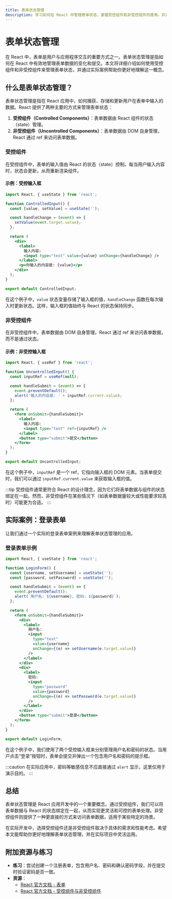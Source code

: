 ```yaml
---
title: 表单状态管理
description: 学习如何在 React 中管理表单状态，掌握受控组件和非受控组件的使用，并通过实际案例理解表单状态管理的核心概念。
---
```


# 表单状态管理

在 React 中，表单是用户与应用程序交互的重要方式之一。表单状态管理是指如何在 React 中有效地管理表单数据的变化和提交。本文将详细介绍如何使用受控组件和非受控组件来管理表单状态，并通过实际案例帮助你更好地理解这一概念。

## 什么是表单状态管理？

表单状态管理是指在 React 应用中，如何捕获、存储和更新用户在表单中输入的数据。React 提供了两种主要的方式来管理表单状态：

1. **受控组件（Controlled Components）**：表单数据由 React 组件的状态（state）管理。
2. **非受控组件（Uncontrolled Components）**：表单数据由 DOM 自身管理，React 通过 ref 来访问表单数据。

### 受控组件

在受控组件中，表单的输入值由 React 的状态（state）控制。每当用户输入内容时，状态会更新，从而重新渲染组件。

#### 示例：受控输入框

```jsx
import React, { useState } from 'react';

function ControlledInput() {
  const [value, setValue] = useState('');

  const handleChange = (event) => {
    setValue(event.target.value);
  };

  return (
    <div>
      <label>
        输入内容:
        <input type="text" value={value} onChange={handleChange} />
      </label>
      <p>你输入的内容是: {value}</p>
    </div>
  );
}

export default ControlledInput;
```

在这个例子中，`value` 状态变量存储了输入框的值，`handleChange` 函数在每次输入时更新状态。这样，输入框的值始终与 React 的状态保持同步。

### 非受控组件

在非受控组件中，表单数据由 DOM 自身管理。React 通过 ref 来访问表单数据，而不是通过状态。

#### 示例：非受控输入框

```jsx
import React, { useRef } from 'react';

function UncontrolledInput() {
  const inputRef = useRef(null);

  const handleSubmit = (event) => {
    event.preventDefault();
    alert('输入的内容是: ' + inputRef.current.value);
  };

  return (
    <form onSubmit={handleSubmit}>
      <label>
        输入内容:
        <input type="text" ref={inputRef} />
      </label>
      <button type="submit">提交</button>
    </form>
  );
}

export default UncontrolledInput;
```

在这个例子中，`inputRef` 是一个 ref，它指向输入框的 DOM 元素。当表单提交时，我们可以通过 `inputRef.current.value` 来获取输入框的值。

:::tip
受控组件通常更符合 React 的设计理念，因为它们将表单数据与组件的状态绑定在一起。然而，非受控组件在某些情况下（如表单数据量较大或性能要求较高时）可能更为合适。
:::

## 实际案例：登录表单

让我们通过一个实际的登录表单案例来理解表单状态管理的应用。

### 登录表单示例

```jsx
import React, { useState } from 'react';

function LoginForm() {
  const [username, setUsername] = useState('');
  const [password, setPassword] = useState('');

  const handleSubmit = (event) => {
    event.preventDefault();
    alert(`用户名: ${username}, 密码: ${password}`);
  };

  return (
    <form onSubmit={handleSubmit}>
      <div>
        <label>
          用户名:
          <input
            type="text"
            value={username}
            onChange={(e) => setUsername(e.target.value)}
          />
        </label>
      </div>
      <div>
        <label>
          密码:
          <input
            type="password"
            value={password}
            onChange={(e) => setPassword(e.target.value)}
          />
        </label>
      </div>
      <button type="submit">登录</button>
    </form>
  );
}

export default LoginForm;
```

在这个例子中，我们使用了两个受控输入框来分别管理用户名和密码的状态。当用户点击“登录”按钮时，表单会提交并弹出一个包含用户名和密码的提示框。

:::caution
在实际应用中，密码等敏感信息不应直接通过 `alert` 显示，这里仅用于演示目的。
:::

## 总结

表单状态管理是 React 应用开发中的一个重要概念。通过受控组件，我们可以将表单数据与 React 的状态绑定在一起，从而实现更灵活和可控的表单处理。非受控组件则提供了一种更直接的方式来访问表单数据，适用于某些特定的场景。

在实际开发中，选择受控组件还是非受控组件取决于具体的需求和性能考虑。希望本文能帮助你更好地理解表单状态管理，并在实际项目中灵活运用。

## 附加资源与练习

- **练习**：尝试创建一个注册表单，包含用户名、密码和确认密码字段，并在提交时验证密码是否一致。
- **资源**：
  - [React 官方文档 - 表单](https://reactjs.org/docs/forms.html)
  - [React 官方文档 - 受控组件与非受控组件](https://reactjs.org/docs/uncontrolled-components.html)
